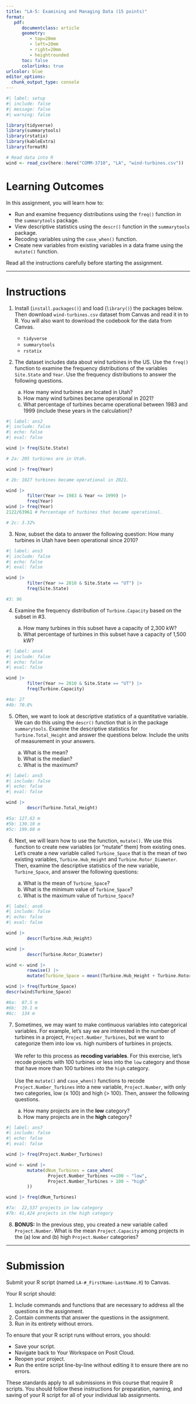 ```yaml
---
title: "LA-5: Examining and Managing Data (15 points)"
format:
   pdf:
      documentclass: article
      geometry:
         - top=20mm
         - left=20mm
         - right=20mm
         - heightrounded
      toc: false
      colorlinks: true
urlcolor: blue
editor_options: 
  chunk_output_type: console
---
```


```r
#| label: setup
#| include: false
#| message: false
#| warning: false

library(tidyverse)
library(summarytools)
library(rstatix)
library(kableExtra)
library(formatR)

# Read data into R
wind <- read_csv(here::here("COMM-3710", "LA", "wind-turbines.csv"))

```

# Learning Outcomes

In this assignment, you will learn how to:

-   Run and examine frequency distributions using the `freq()` function in the `summarytools` package.
-   View descriptive statistics using the `descr()` function in the `summarytools` package.
-   Recoding variables using the `case_when()` function.
-   Create new variables from existing variables in a data frame using the `mutate()` function.

::: callout-tip
Read all the instructions carefully before starting the assignment.
:::

------------------------------------------------------------------------

# Instructions

1)  Install (`install.packages()`) and load (`library()`) the packages below. Then download `wind-turbines.csv` dataset from Canvas and read it in to R. You will also want to download the codebook for the data from Canvas.

    -   `tidyverse`
    -   `summarytools`
    -   `rstatix`

2)  The dataset includes data about wind turbines in the US. Use the `freq()` function to examine the frequency distributions of the variables `Site.State` and `Year`. Use the frequency distributions to answer the following questions.

    a)  How many wind turbines are located in Utah?
    b)  How many wind turbines became operational in 2021?
    c)  What percentage of turbines became operational between 1983 and 1999 (include these years in the calculation)?

```r
#| label: ans2
#| include: false
#| echo: false
#| eval: false

wind |> freq(Site.State)

# 2a: 205 turbines are in Utah.

wind |> freq(Year)

# 2b: 1027 turbines became operational in 2021.

wind |> 
        filter(Year >= 1983 & Year <= 1999) |> 
        freq(Year)
wind |> freq(Year)
2122/63961 # Percentage of turbines that became operational.

# 2c: 3.32%

```

3)  Now, subset the data to answer the following question: How many turbines in Utah have been operational since 2010?

```r
#| label: ans3
#| include: false
#| echo: false
#| eval: false

wind |> 
        filter(Year >= 2010 & Site.State == "UT") |> 
        freq(Site.State)

#3: 96

```

4)  Examine the frequency distribution of `Turbine.Capacity` based on the subset in #3.

    a)  How many turbines in this subset have a capacity of 2,300 kW?
    b)  What percentage of turbines in this subset have a capacity of 1,500 kW?

```r
#| label: ans4
#| include: false
#| echo: false
#| eval: false

wind |> 
        filter(Year >= 2010 & Site.State == "UT") |> 
        freq(Turbine.Capacity)

#4a: 27
#4b: 70.8%

```

5)  Often, we want to look at descriptive statistics of a quantitative variable. We can do this using the `descr()` function that is in the package `summarytools`. Examine the descriptive statistics for `Turbine.Total_Height` and answer the questions below. Include the units of measurement in your answers.

    a)  What is the mean?
    b)  What is the median?
    c)  What is the maximum?

```r
#| label: ans5
#| include: false
#| echo: false
#| eval: false

wind |> 
        descr(Turbine.Total_Height)

#5a: 127.63 m
#5b: 130.10 m
#5c: 199.60 m

```

6)  Next, we will learn how to use the function, `mutate()`. We use this function to create new variables (or "mutate" them) from existing ones. Let's create a new variable called `Turbine_Space` that is the mean of two existing variables, `Turbine.Hub_Height` and `Turbine.Rotor_Diameter`. Then, examine the descriptive statistics of the new variable, `Turbine_Space`, and answer the following questions:

    a)  What is the mean of `Turbine_Space`?
    b)  What is the minimum value of `Turbine_Space`?
    c)  What is the maximum value of `Turbine_Space`?

```r
#| label: ans6
#| include: false
#| echo: false
#| eval: false

wind |> 
        descr(Turbine.Hub_Height)

wind |> 
        descr(Turbine.Rotor_Diameter)

wind <- wind |> 
        rowwise() |> 
        mutate(Turbine_Space = mean((Turbine.Hub_Height + Turbine.Rotor_Diameter)/2))

wind |> freq(Turbine_Space)
descr(wind$Turbine_Space)

#6a:  87.5 m
#6b:  19.1 m
#6c:  134 m

```

7)  Sometimes, we may want to make continuous variables into categorical variables. For example, let's say we are interested in the number of turbines in a project, `Project.Number_Turbines`, but we want to categorize them into low vs. high numbers of turbines in projects.\
    \
    We refer to this process as **recoding variables**. For this exercise, let's recode projects with 100 turbines or less into the `low` category and those that have more than 100 turbines into the `high` category.\
    \
    Use the `mutate()` and `case_when()` functions to recode `Project.Number_Turbines` into a new variable, `Project.Number`, with only two categories, low ($\le$ 100) and high ($>$ 100). Then, answer the following questions.

    a)  How many projects are in the **low** category?
    b)  How many projects are in the **high** category?


```r
#| label: ans7
#| include: false
#| echo: false
#| eval: false

wind |> freq(Project.Number_Turbines)

wind <- wind |> 
        mutate(dNum_Turbines = case_when(
                Project.Number_Turbines <=100 ~ "low",
                Project.Number_Turbines > 100 ~ "high"
        ))

wind |> freq(dNum_Turbines)

#7a:  22,537 projects in low category
#7b: 41,424 projects in the high category

```

8)  **BONUS:** In the previous step, you created a new variable called `Project.Number`. What is the mean `Project.Capacity` among projects in the (a) low and (b) high `Project.Number` categories?

------------------------------------------------------------------------

# Submission

Submit your R script (named `LA-#_FirstName-LastName.R`) to Canvas.

Your R script should:

1)  Include commands and functions that are necessary to address all the questions in the assignment.
2)  Contain comments that answer the questions in the assignment.
3)  Run in its entirety without errors.

To ensure that your R script runs without errors, you should:

-   Save your script.
-   Navigate back to Your Workspace on Posit Cloud.
-   Reopen your project.
-   Run the entire script line-by-line without editing it to ensure there are no errors.

::: callout-important
These standards apply to all submissions in this course that require R scripts. You should follow these instructions for preparation, naming, and saving of your R script for all of your individual lab assignments.
:::
